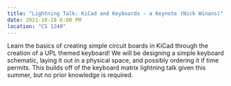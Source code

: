 ```yaml
---
title: "Lightning Talk: KiCad and Keyboards - a Keynote (Nick Winans)"
date: 2021-10-18 6:00 PM
location: "CS 1240"
---
```

Learn the basics of creating simple circuit boards in KiCad through the creation of a UPL themed keyboard! We will be designing a simple keyboard schematic, laying it out in a physical space, and possibly ordering it if time permits. This builds off of the keyboard matrix lightning talk given this summer, but no prior knowledge is required.
